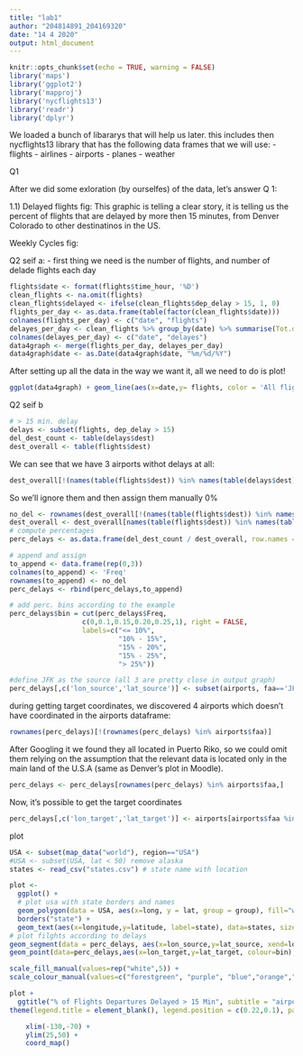```yaml
---
title: "lab1"
author: "204814891_204169320"
date: "14 4 2020"
output: html_document
---
```



```r
knitr::opts_chunk$set(echo = TRUE, warning = FALSE)
library('maps')
library('ggplot2')
library('mapproj')
library('nycflights13')
library('readr')
library('dplyr')
```


We loaded a  bunch of libararys that will help us later.
this includes then nycflights13 library that has the following data frames that we will use:
- flights 
- airlines 
- airports 
- planes 
- weather


Q1 

After we did some exloration (by ourselfes) of the data, let's answer Q 1:

1.1)
Delayed flights fig:
   This graphic is telling a clear story, it is telling us the percent of flights that are delayed by more then 15 minutes, from Denver Colorado to other destinatinos in the US. 
   
Weekly Cycles fig:

Q2
seif a:
- first thing we need is the number of flights, and number of delade flights each day

```r
flights$date <- format(flights$time_hour, '%D')
clean_flights <- na.omit(flights)
clean_flights$delayed <- ifelse(clean_flights$dep_delay > 15, 1, 0)
flights_per_day <- as.data.frame(table(factor(clean_flights$date)))
colnames(flights_per_day) <- c("date", "flights")
delayes_per_day <- clean_flights %>% group_by(date) %>% summarise(Tot.delayed = sum(delayed))
colnames(delayes_per_day) <- c("date", "delayes")
data4graph <- merge(flights_per_day, delayes_per_day)
data4graph$date <- as.Date(data4graph$date, "%m/%d/%Y")
```
After setting up all the data in the way we want it, all we need to do is plot!

```r
ggplot(data4graph) + geom_line(aes(x=date,y= flights, color = 'All flights (schedualed for separtue)')) + geom_bar(stat = "identity", aes(x = date, y = delayes, color = 'Late flights (departure delayed > 15 minutes)')) + theme(legend.position = "bottom") + scale_color_manual(name = "Colors", values = c('All flights (schedualed for separtue)' = "blue", 'Late flights (departure delayed > 15 minutes)' = "red")) + labs(title = "Weekly Cycles: Flights from NYC airports in 2013 \n  Few flights: Sundays & Saturdays \n Most Flights: Mondays, thursdays & fridays", y = "Flights per day") + theme(plot.title = element_text(hjust = 0.5))
```
Q2
seif b
```r
# > 15 min. delay
delays <- subset(flights, dep_delay > 15)
del_dest_count <- table(delays$dest)
dest_overall <- table(flights$dest)
```

We can see that we have 3 airports withot delays at all:
```r
dest_overall[!(names(table(flights$dest)) %in% names(table(delays$dest)))]
```
So we'll ignore them and then assign them manually 0%
```r
no_del <- rownames(dest_overall[!(names(table(flights$dest)) %in% names(table(delays$dest)))])
dest_overall <- dest_overall[names(table(flights$dest)) %in% names(table(delays$dest))]
# compute percentages
perc_delays <- as.data.frame(del_dest_count / dest_overall, row.names = TRUE)

# append and assign
to_append <- data.frame(rep(0,3))
colnames(to_append) <- 'Freq'
rownames(to_append) <- no_del
perc_delays <- rbind(perc_delays,to_append)
```

```r
# add perc. bins according to the example
perc_delays$bin = cut(perc_delays$Freq, 
                  c(0,0.1,0.15,0.20,0.25,1), right = FALSE, 
                  labels=c("<= 10%",
                           "10% - 15%",
                           "15% - 20%",
                           "15% - 25%",
                           "> 25%"))

#define JFK as the source (all 3 are pretty close in output graph)
perc_delays[,c('lon_source','lat_source')] <- subset(airports, faa=='JFK', select = c('lon','lat'))

```
during getting target coordinates, we discovered 4 airports which doesn't have coordinated in the airports dataframe:
```r
rownames(perc_delays)[!(rownames(perc_delays) %in% airports$faa)]
```
After Googling it we found they all located in Puerto Riko, so we could omit them relying on the assumption that the relevant data is located only in the main land of the U.S.A (same as Denver's plot in Moodle).

```r
perc_delays <- perc_delays[rownames(perc_delays) %in% airports$faa,]
```
Now, it's possible to get the target coordinates
```r
perc_delays[,c('lon_target','lat_target')] <- airports[airports$faa %in% rownames(perc_delays),c('lon','lat')]
```

plot
```r
USA <- subset(map_data("world"), region=="USA")
#USA <- subset(USA, lat < 50) remove alaska
states <- read_csv("states.csv") # state name with location
```



```r
plot <- 
  ggplot() +
  # plot usa with state borders and names
  geom_polygon(data = USA, aes(x=long, y = lat, group = group), fill="white", alpha=0.3) +
  borders("state") +
  geom_text(aes(x=longitude,y=latitude, label=state), data=states, size = 2) +
# plot filghts according to delays
geom_segment(data = perc_delays, aes(x=lon_source,y=lat_source, xend=lon_target, yend=lat_target, colour=bin)) +
geom_point(data=perc_delays,aes(x=lon_target,y=lat_target, colour=bin),shape=21,size=1.5, show.legend = FALSE) +

scale_fill_manual(values=rep("white",5)) + 
scale_colour_manual(values=c("forestgreen", "purple", "blue","orange","red"))
```

```r
plot +
  ggtitle("% of Flights Departures Delayed > 15 Min", subtitle = "airport=NY airports  Year=2013") +
theme(legend.title = element_blank(), legend.position = c(0.22,0.1), panel.background = element_blank(), axis.line = element_blank(), axis.title = element_blank(), axis.ticks = element_blank(), axis.text = element_blank(), legend.key = element_rect(fill = "transparent", colour = "transparent"), legend.key.height = unit(0.7,"line"), plot.title = element_text(hjust = 0.5, size=12), plot.subtitle = element_text(hjust = 0.5, size=7)) +

    xlim(-130,-70) + 
    ylim(25,50) +
    coord_map()
```

